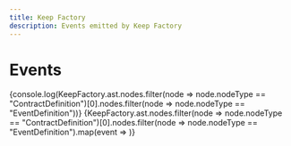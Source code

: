 ```yaml
---
title: Keep Factory
description: Events emitted by Keep Factory
---
```



# Events
{console.log(KeepFactory.ast.nodes.filter(node => node.nodeType == "ContractDefinition")[0].nodes.filter(node => node.nodeType == "EventDefinition"))}
{KeepFactory.ast.nodes.filter(node => node.nodeType == "ContractDefinition")[0].nodes.filter(node => node.nodeType == "EventDefinition").map(event => <Event key={event.name} event={event} />)}
